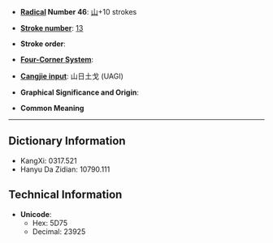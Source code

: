 * '''[[Wiktionary:Chinese radical index| Radical]] Number 46''': [[Wiktionary:Chinese radical index 山|山]]+10 strokes

* '''[[Wiktionary:Chinese total strokes index|Stroke number]]''': [[Wiktionary:Chinese total strokes index 13|13]]

* '''Stroke order''': 

* '''[[Wiktionary:Chinese four corner index|Four-Corner System]]''': 

* '''[[Wiktionary:Chinese Cangjie index|Cangjie input]]''': 山日土戈 (UAGI)

* '''Graphical Significance and Origin''': 

* '''Common Meaning'''

----

== Dictionary Information ==

* KangXi: 0317.521
* Hanyu Da Zidian: 10790.111

== Technical Information ==

* '''Unicode''':
** Hex: 5D75
** Decimal: 23925